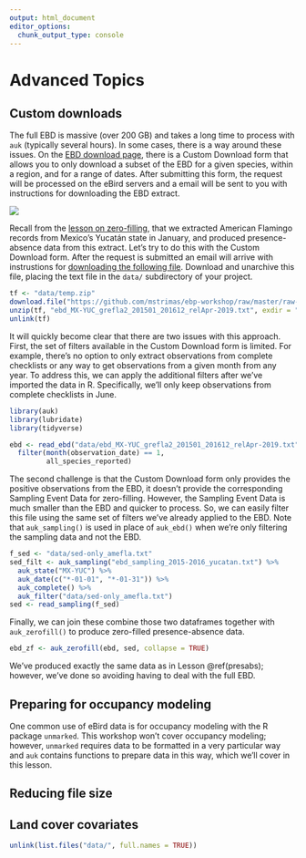 ```yaml
---
output: html_document
editor_options: 
  chunk_output_type: console
---
```


# Advanced Topics {#advanced}

## Custom downloads {#advanced-custom}

The full EBD is massive (over 200 GB) and takes a long time to process with `auk` (typically several hours). In some cases, there is a way around these issues. On the [EBD download page](https://ebird.org/data/download/ebd), there is a Custom Download form that allows you to only download a subset of the EBD for a given species, within a region, and for a range of dates. After submitting this form, the request will be processed on the eBird servers and a email will be sent to you with instructions for downloading the EBD extract.

![](assets/img/08_advanced_custom.png)

Recall from the [lesson on zero-filling](#presabs--filter), that we extracted American Flamingo records from Mexico's Yucatán state in January, and produced presence-absence data from this extract. Let's try to do this with the Custom Download form. After the request is submitted an email will arrive with instrustions for [downloading the following file](https://github.com/mstrimas/ebp-workshop/raw/master/raw-data/ebd_MX-YUC_grefla2_201501_201612_relApr-2019.zip). Download and unarchive this file, placing the text file in the `data/` subdirectory of your project.

```r
tf <- "data/temp.zip"
download.file("https://github.com/mstrimas/ebp-workshop/raw/master/raw-data/ebd_MX-YUC_grefla2_201501_201612_relApr-2019.zip", tf)
unzip(tf, "ebd_MX-YUC_grefla2_201501_201612_relApr-2019.txt", exdir = "data/")
unlink(tf)
```

It will quickly become clear that there are two issues with this approach. First, the set of filters available in the Custom Download form is limited. For example, there's no option to only extract observations from complete checklists or any way to get observations from a given month from any year. To address this, we can apply the additional filters after we've imported the data in R. Specifically, we'll only keep observations from complete checklists in June.

```r
library(auk)
library(lubridate)
library(tidyverse)

ebd <- read_ebd("data/ebd_MX-YUC_grefla2_201501_201612_relApr-2019.txt") %>% 
  filter(month(observation_date) == 1, 
         all_species_reported)
```

The second challenge is that the Custom Download form only provides the positive observations from the EBD, it doesn't provide the corresponding Sampling Event Data for zero-filling. However, the Sampling Event Data is much smaller than the EBD and quicker to process. So, we can easily filter this file using the same set of filters we've already applied to the EBD. Note that `auk_sampling()` is used in place of `auk_ebd()` when we're only filtering the sampling data and not the EBD.

```r
f_sed <- "data/sed-only_amefla.txt"
sed_filt <- auk_sampling("ebd_sampling_2015-2016_yucatan.txt") %>% 
  auk_state("MX-YUC") %>% 
  auk_date(c("*-01-01", "*-01-31")) %>% 
  auk_complete() %>% 
  auk_filter("data/sed-only_amefla.txt")
sed <- read_sampling(f_sed)
```

Finally, we can join these combine those two dataframes together with `auk_zerofill()` to produce zero-filled presence-absence data.

```r
ebd_zf <- auk_zerofill(ebd, sed, collapse = TRUE)
```

We've produced exactly the same data as in Lesson \@ref(presabs); however, we've done so avoiding having to deal with the full EBD.

## Preparing for occupancy modeling {#advanced-unmarked}

One common use of eBird data is for occupancy modeling with the R package `unmarked`. This workshop won't cover occupancy modeling; however, `unmarked` requires data to be formatted in a very particular way and `auk` contains functions to prepare data in this way, which we'll cover in this lesson.

## Reducing file size {#advanced-size}

## Land cover covariates {#advanced-modis}

```r
unlink(list.files("data/", full.names = TRUE))
```


